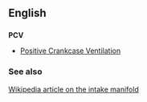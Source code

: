 ==English==

==={{initialism}}===
'''PCV'''

*[[Positive Crankcase Ventilation]]

===See also===
[[w:Manifold_%28automotive_engineering%29|Wikipedia article on the intake manifold]]